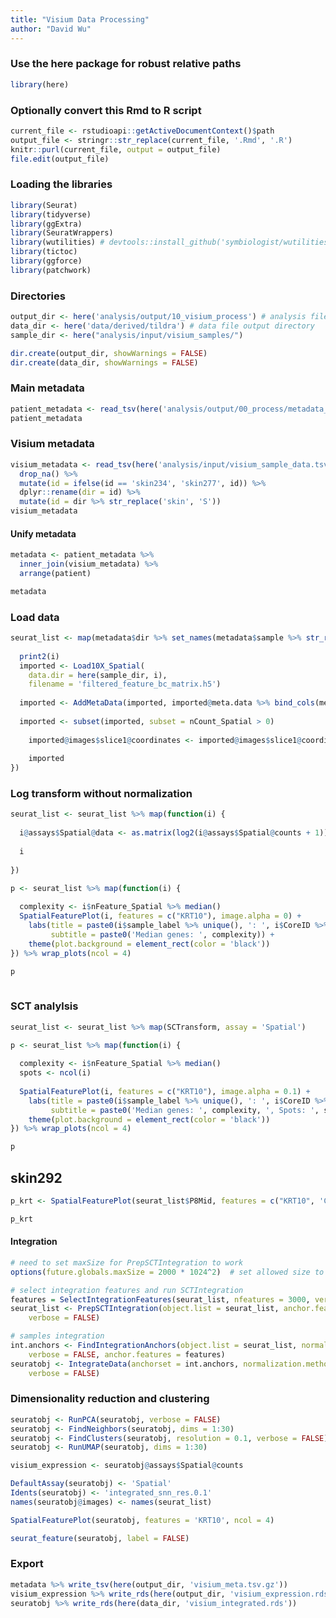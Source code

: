 ```yaml
---
title: "Visium Data Processing"
author: "David Wu"
---
```



### Use the here package for robust relative paths
```r
library(here)
```

### Optionally convert this Rmd to R script 
```r
current_file <- rstudioapi::getActiveDocumentContext()$path
output_file <- stringr::str_replace(current_file, '.Rmd', '.R')
knitr::purl(current_file, output = output_file)
file.edit(output_file)
```

### Loading the libraries
```r
library(Seurat) 
library(tidyverse)
library(ggExtra)
library(SeuratWrappers)
library(wutilities) # devtools::install_github('symbiologist/wutilities')
library(tictoc)
library(ggforce)
library(patchwork)
```
### Directories
```r
output_dir <- here('analysis/output/10_visium_process') # analysis file output directory
data_dir <- here('data/derived/tildra') # data file output directory
sample_dir <- here("analysis/input/visium_samples/")

dir.create(output_dir, showWarnings = FALSE)
dir.create(data_dir, showWarnings = FALSE)
```
### Main metadata
```r
patient_metadata <- read_tsv(here('analysis/output/00_process/metadata_subset.tsv'))
patient_metadata
```
### Visium metadata
```r
visium_metadata <- read_tsv(here('analysis/input/visium_sample_data.tsv')) %>% 
  drop_na() %>% 
  mutate(id = ifelse(id == 'skin234', 'skin277', id)) %>% 
  dplyr::rename(dir = id) %>% 
  mutate(id = dir %>% str_replace('skin', 'S'))
visium_metadata
```
#### Unify metadata
```r
metadata <- patient_metadata %>% 
  inner_join(visium_metadata) %>% 
  arrange(patient)

metadata
```

### Load data
```r
seurat_list <- map(metadata$dir %>% set_names(metadata$sample %>% str_remove('-')), function(i) {
  
  print2(i)
  imported <- Load10X_Spatial(
    data.dir = here(sample_dir, i),
    filename = 'filtered_feature_bc_matrix.h5')
  
  imported <- AddMetaData(imported, imported@meta.data %>% bind_cols(metadata %>% filter(dir == i)))
  
  imported <- subset(imported, subset = nCount_Spatial > 0)
	
	imported@images$slice1@coordinates <- imported@images$slice1@coordinates %>% mutate_all(as.integer)
	
	imported
})
```
### Log transform without normalization
```r
seurat_list <- seurat_list %>% map(function(i) {
  
  i@assays$Spatial@data <- as.matrix(log2(i@assays$Spatial@counts + 1))
  
  i
  
})
```


```r
p <- seurat_list %>% map(function(i) {
  
  complexity <- i$nFeature_Spatial %>% median()
  SpatialFeaturePlot(i, features = c("KRT10"), image.alpha = 0) + 
    labs(title = paste0(i$sample_label %>% unique(), ': ', i$CoreID %>% unique() %>% str_remove('6355-'),': ', i$id %>% unique()), 
         subtitle = paste0('Median genes: ', complexity)) +
    theme(plot.background = element_rect(color = 'black'))
}) %>% wrap_plots(ncol = 4)

p
  
```

### SCT analylsis

```r
seurat_list <- seurat_list %>% map(SCTransform, assay = 'Spatial')
```


```r
p <- seurat_list %>% map(function(i) {
  
  complexity <- i$nFeature_Spatial %>% median()
  spots <- ncol(i)
  
  SpatialFeaturePlot(i, features = c("KRT10"), image.alpha = 0.1) + 
    labs(title = paste0(i$sample_label %>% unique(), ': ', i$CoreID %>% unique() %>% str_remove('6355-'),': ', i$id %>% unique()), 
         subtitle = paste0('Median genes: ', complexity, ', Spots: ', spots)) +
    theme(plot.background = element_rect(color = 'black'))
}) %>% wrap_plots(ncol = 4)

p
```
## skin292
```r
p_krt <- SpatialFeaturePlot(seurat_list$P8Mid, features = c("KRT10", 'COL1A1'), image.alpha = 0.1) 

p_krt
```



#### Integration
```r
# need to set maxSize for PrepSCTIntegration to work
options(future.globals.maxSize = 2000 * 1024^2)  # set allowed size to 2K MiB
```


```r
# select integration features and run SCTIntegration
features = SelectIntegrationFeatures(seurat_list, nfeatures = 3000, verbose = FALSE)
seurat_list <- PrepSCTIntegration(object.list = seurat_list, anchor.features = features,
    verbose = FALSE)

# samples integration
int.anchors <- FindIntegrationAnchors(object.list = seurat_list, normalization.method = "SCT",
    verbose = FALSE, anchor.features = features)
seuratobj <- IntegrateData(anchorset = int.anchors, normalization.method = "SCT",
    verbose = FALSE)
```

### Dimensionality reduction and clustering
```r
seuratobj <- RunPCA(seuratobj, verbose = FALSE)
seuratobj <- FindNeighbors(seuratobj, dims = 1:30)
seuratobj <- FindClusters(seuratobj, resolution = 0.1, verbose = FALSE)
seuratobj <- RunUMAP(seuratobj, dims = 1:30)
```

```r
visium_expression <- seuratobj@assays$Spatial@counts
```

```r
DefaultAssay(seuratobj) <- 'Spatial'
Idents(seuratobj) <- 'integrated_snn_res.0.1'
names(seuratobj@images) <- names(seurat_list)

```
```r
SpatialFeaturePlot(seuratobj, features = 'KRT10', ncol = 4)
```

```r
seurat_feature(seuratobj, label = FALSE)
```
### Export
```r
metadata %>% write_tsv(here(output_dir, 'visium_meta.tsv.gz'))
visium_expression %>% write_rds(here(output_dir, 'visium_expression.rds'), compress = 'gz')
seuratobj %>% write_rds(here(data_dir, 'visium_integrated.rds'))
```



